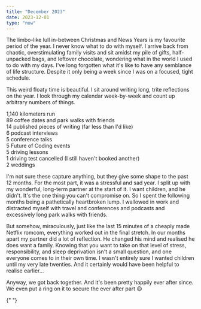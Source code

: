 ```yaml
---
title: "December 2023"
date: 2023-12-01
type: "now"
---
```



The limbo-like lull in-between Christmas and News Years is my favourite period of the year. I never know what to do with myself. I arrive back from chaotic, overstimulating family visits and sit amidst my pile of gifts, half-unpacked bags, and leftover chocolate, wondering what in the world I used to do with my days. I've long forgotten what it's like to have any semblance of life structure. Despite it only being a week since I was on a focused, tight schedule.

This weird floaty time is beautiful. I sit around writing long, trite reflections on the year. I look through my calendar week-by-week and count up arbitrary numbers of things.

1,140 kilometers run  
89 coffee dates and park walks with friends  
14 published pieces of writing (far less than I'd like)  
6 podcast interviews  
5 conference talks  
5 Future of Coding events  
5 driving lessons  
1 driving test cancelled (I still haven't booked another)  
2 weddings

I'm not sure these capture anything, but they give some shape to the past 12 months. For the most part, it was a stressful and sad year. I split up with my wonderful, long-term partner at the start of it. I want children, and he didn't. It's the one thing you can't compromise on. So I spent the following months being a pathetically heartbroken lump. I wallowed in work and distracted myself with travel and conferences and podcasts and excessively long park walks with friends.

But somehow, miraculously, just like the last 15 minutes of a cheaply made Netflix romcom, everything worked out in the final stretch. In our months apart my partner did a lot of reflection. He changed his mind and realised he does want a family. Knowing that you want to take on that level of stress, responsibility, and sleep deprivation isn't a small question, and one everyone comes to in their own time. I wasn't entirely sure I wanted children until my very late twenties. And it certainly would have been helpful to realise earlier...

Anyway, we got back together. And it's been pretty happily ever after since. We even put a ring on it to secure the ever after part 😉

<TwoColumn alignItems="start">
	<BasicImage src="/images/posts/now/engagement.jpg" />
	<BasicImage src="/images/posts/now/ring.jpeg" />
</TwoColumn>{" "}
